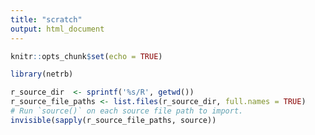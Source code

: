 ```yaml
---
title: "scratch"
output: html_document
---
```


```r
knitr::opts_chunk$set(echo = TRUE)

library(netrb)
```

```r
r_source_dir  <- sprintf('%s/R', getwd())
r_source_file_paths <- list.files(r_source_dir, full.names = TRUE)
# Run `source()` on each source file path to import.
invisible(sapply(r_source_file_paths, source))


```

